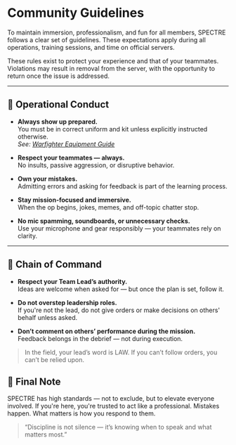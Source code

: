 # Community Guidelines

To maintain immersion, professionalism, and fun for all members, SPECTRE follows a clear set of guidelines. These expectations apply during all operations, training sessions, and time on official servers.

These rules exist to protect your experience and that of your teammates. Violations may result in removal from the server, with the opportunity to return once the issue is addressed.

---

## 🎯 Operational Conduct

- **Always show up prepared.**  
  You must be in correct uniform and kit unless explicitly instructed otherwise.  
  _See: [Warfighter Equipment Guide](/docs/equipment-regulations)_

- **Respect your teammates — always.**  
  No insults, passive aggression, or disruptive behavior.

- **Own your mistakes.**  
  Admitting errors and asking for feedback is part of the learning process.

- **Stay mission-focused and immersive.**  
  When the op begins, jokes, memes, and off-topic chatter stop.

- **No mic spamming, soundboards, or unnecessary checks.**  
  Use your microphone and gear responsibly — your teammates rely on clarity.

---

## 🧭 Chain of Command

- **Respect your Team Lead’s authority.**  
  Ideas are welcome when asked for — but once the plan is set, follow it.

- **Do not overstep leadership roles.**  
  If you're not the lead, do not give orders or make decisions on others' behalf unless asked.

- **Don’t comment on others’ performance during the mission.**  
  Feedback belongs in the debrief — not during execution.

> In the field, your lead’s word is LAW. If you can’t follow orders, you can’t be relied upon.

## 💬 Final Note

SPECTRE has high standards — not to exclude, but to elevate everyone involved. If you're here, you're trusted to act like a professional. Mistakes happen. What matters is how you respond to them.

> “Discipline is not silence — it’s knowing when to speak and what matters most.”
